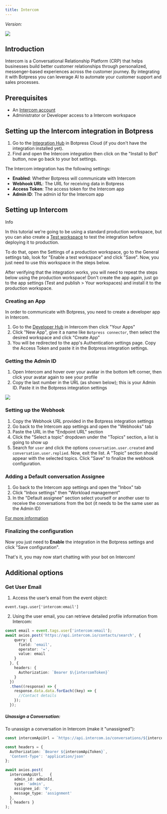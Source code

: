 ```yaml
---
title: Intercom
---
```



*Version: <IntegrationVersion name="intercom"/>*

<img src="./assets/intercom.png" />

## Introduction

Intercom is a Conversational Relationship Platform (CRP) that helps businesses build better customer relationships through personalized, messenger-based experiences across the customer journey. By integrating it with Botpress you can leverage AI to automate your customer support and sales processes.

## Prerequisites

* An [Intercom account](https://www.intercom.com/)
* Administrator or Developer access to a Intercom workspace

## Setting up the Intercom integration in Botpress

1. Go to the [Integration Hub](https://app.botpress.cloud/hub) in Botpress Cloud (if you don't have the integration installed yet).
2. Find and open the Intercom integration then click on the "Install to Bot" button, now go back to your bot settings.

The Intercom integration has the following settings:

* **Enabled**: Whether Botpress will communicate with Intercom
* **Webhook URL**: The URL for receiving data in Botpress
* **Access Token**: The access token for the Intercom app
* **Admin ID**: The admin id for the Intercom app

## Setting up Intercom

<Info>
Info

In this tutorial we're going to be using a standard production workspace, but you can also create a [Test workspace](https://www.intercom.com/help/en/articles/188-create-a-test-workspace-in-intercom) to test the integration before deploying it to production.

To do that, open the Settings of a production workspace, go to the General settings tab, look for "Enable a test workspace" and click "Save". Now, you just need to use this workspace in the steps below.

After verifying that the integration works, you will need to repeat the steps below using the production workspace! Don't create the app again, just go to the app settings (Test and publish > Your workspaces) and install it to the production workspace.
</Info>

### Creating an App

In order to communicate with Botpress, you need to create a developer app in Intercom.

1. Go to the [Developer Hub](https://developers.intercom.com/) in Intercom then click "Your Apps"
2. Click "New App", give it a name like `Botpress connector`, then select the desired workspace and click "Create App"
3. You will be redirected to the app's Authentication settings page. Copy the Access Token and paste it in the Botpress integration settings.

### Getting the Admin ID

1. Open Intercom and hover over your avatar in the bottom left corner, then click your avatar again to see your profile
2. Copy the last number in the URL (as shown below); this is your Admin ID. Paste it in the Botpress integration settings

<img src="./assets/intercom-url.png" />

### Setting up the Webhook

1. Copy the Webhook URL provided in the Botpress integration settings
2. Go back to the Intercom app settings and open the "Webhooks" tab
3. Paste the URL in the "Endpoint URL" section
4. Click the "Select a topic" dropdown under the "Topics" section, a list is going to show up
5. Search for `user` and click the options `conversation.user.created` and `conversation.user.replied`. Now, exit the list. A "Topic" section should appear with the selected topics. Click "Save" to finalize the webhook configuration.

### Adding a Default conversation Assignee

1. Go back to the Intercom app settings and open the "Inbox" tab
2. Click "Inbox settings" then "Workload management"
3. In the "Default assignee" section select yourself or another user to receive the conversations from the bot (it needs to be the same user as the Admin ID)

[For more information](https://www.intercom.com/help/en/articles/6561699-assign-conversations-to-teammates-and-teams)

### Finalizing the configuration

Now you just need to **Enable** the integration in the Botpress settings and click "Save configuration".

That's it, you may now start chatting with your bot on Intercom!

## Additional options

### Get User Email

1. Access the user’s email from the event object:

`event.tags.user['intercom:email']`

2. Using the user email, you can retrieve detailed profile information from Intercom:

```ts
const email = event.tags.user['intercom:email'];
await axios.post('https://api.intercom.io/contacts/search', {
    query: {
      field: 'email',
      operator: '=',
      value: email
    }
  }, {
    headers: {
      Authorization: `Bearer $\{intercomToken}`
    }
  })
  .then((response) => {
    response.data.data.forEach((key) => {
      //Contact details
    });
  });
```

##### Unassign a Conversation:

To unassign a conversation in Intercom (make it "unassigned"):

```ts
const intercomApiUrl = `https://api.intercom.io/conversations/${intercomConvoId}/parts`;

const headers = {
  Authorization: `Bearer ${intercomApiToken}`,
  'Content-Type': 'application/json'
};

await axios.post(
  intercomApiUrl,   {
    admin_id: adminId,
    type: 'admin',
    assignee_id: '0',
    message_type: 'assignment'
  },
  { headers }
);
```
